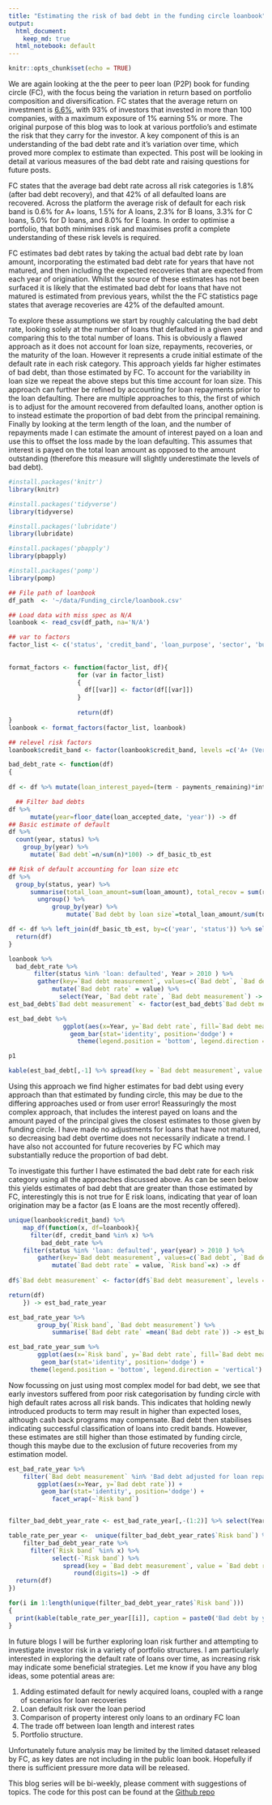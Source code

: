 ```yaml
---
title: "Estimating the risk of bad debt in the funding circle loanbook"
output:
  html_document:
    keep_md: true
  html_notebook: default
---
```



```r
knitr::opts_chunk$set(echo = TRUE)
```

We are again looking at the the peer to peer loan (P2P) book for funding circle (FC), with the focus being the variation in return based on portfolio composition and diversification. FC states that the average return on investment is [6.6%](https://www.fundingcircle.com/uk/statistics/),  with 93% of investors that invested in more than 100 companies, with a maximum exposure of 1% earning 5% or more. The original purpose of this blog was to look at various portfolio's and estimate the risk that they carry for the investor. A key component of this is an understanding of the bad debt rate and it's variation over time, which proved more complex to estimate than expected. This post will be looking in detail at various measures of the bad debt rate and raising questions for future posts.

FC states that the average bad debt rate across all risk categories is 1.8% (after bad debt recovery), and that 42% of all defaulted loans are recovered. Across the platform the average risk of default for each risk band is 0.6% for A+ loans,  1.5%	for A loans, 2.3% for B loans, 3.3% for C loans, 5.0% for D loans, and 8.0% for E loans. In order to optimise a portfolio, that both minimises risk and maximises profit a complete understanding of these risk levels is required.

FC estimates bad debt rates by taking the actual bad debt rate by loan amount, incorporating the estimated bad debt rate for years that have not matured, and then including the expected recoveries that are expected from each year of origination. Whilst the source of these estimates has not been surfaced it is likely that the estimated bad debt for loans that have not matured is estimated from previous years, whilst the the FC statistics page states that average recoveries are 42% of the defaulted amount. 

To explore these assumptions we start by roughly calculating the bad debt rate, looking solely at the number of loans that defaulted in a given year and comparing this to the total number of loans. This is obviously a flawed approach as it does not account for loan size, repayments, recoveries, or the maturity of the loan. However it represents a crude initial estimate of the default rate in each risk category. This approach yields far higher estimates of bad debt, than those estimated by FC. To account for the variability in loan size we repeat the above steps but this time account for loan size. This approach can further be refined by accounting for loan repayments prior to the loan defaulting. There are multiple approaches to this, the first of which is to adjust for the amount recovered from defaulted loans, another option is to instead estimate the proportion of bad debt from the principal remaining. Finally by looking at the term length of the loan, and the number of repayments made I can estimate the amount of interest payed on a loan and use this to offset the loss made by the loan defaulting. This assumes that interest is payed on the total loan amount as opposed to the amount outstanding (therefore this measure will slightly underestimate the levels of bad debt).

```r
#install.packages('knitr')
library(knitr)

#install.packages('tidyverse')
library(tidyverse)

#install.packages('lubridate')
library(lubridate)

#install.packages('pbapply')
library(pbapply)

#install.packages('pomp')
library(pomp)
```

```r
## File path of loanbook 
df_path  <- '~/data/Funding_circle/loanbook.csv'

## Load data with miss spec as N/A
loanbook <- read_csv(df_path, na='N/A')

## var to factors
factor_list <- c('status', 'credit_band', 'loan_purpose', 'sector', 'business_type_name', 'region_name', 'whole_loan', 'repayment_type', 'security_taken')
                 
                 
format_factors <- function(factor_list, df){
                   for (var in factor_list)
                   {
                     df[[var]] <- factor(df[[var]])
                   }
                   
                   return(df)
}
loanbook <- format_factors(factor_list, loanbook)

## relevel risk factors
loanbook$credit_band <- factor(loanbook$credit_band, levels =c('A+ (Very low risk)', 'A (Low risk)', 'B (Below average risk)', 'C (Average risk)', 'D', 'E'))
```

```r
bad_debt_rate <- function(df)
{
  
df <- df %>% mutate(loan_interest_payed=(term - payments_remaining)*interest_rate*loan_amount/(100*12))

  ## Filter bad debts
df %>% 
      mutate(year=floor_date(loan_accepted_date, 'year')) -> df
## Basic estimate of default  
df %>% 
  count(year, status) %>%
    group_by(year) %>% 
      mutate(`Bad debt`=n/sum(n)*100) -> df_basic_tb_est

## Risk of default accounting for loan size etc
df %>%
  group_by(status, year) %>% 
      summarise(total_loan_amount=sum(loan_amount), total_recov = sum(recoveries), total_princ_remaining = sum(principal_remaining), total_interest_payed=sum(loan_interest_payed)) %>%
        ungroup() %>%
            group_by(year) %>% 
                mutate(`Bad debt by loan size`=total_loan_amount/sum(total_loan_amount)*100, `Bad debt adjusted by recoveries` = (total_loan_amount - total_recov)/sum(total_loan_amount)*100, `Bad debt adjusted for principal remaining`= total_princ_remaining/sum(total_loan_amount)*100, `Bad debt adjusted for loan repayment and principal remaining` = (total_princ_remaining - total_interest_payed)/sum(total_loan_amount)*100 ) -> df

df <- df %>% left_join(df_basic_tb_est, by=c('year', 'status')) %>% select(-n, everything()) %>% mutate(Year=year(year))
  return(df)
}
```

```r
loanbook %>% 
  bad_debt_rate %>% 
       filter(status %in% 'loan: defaulted', Year > 2010 ) %>% 
        gather(key=`Bad debt measurement`, values=c(`Bad debt`, `Bad debt by loan size`, `Bad debt adjusted by recoveries`, `Bad debt adjusted for principal remaining`, `Bad debt adjusted for loan repayment and principal remaining`)) %>% 
            mutate(`Bad debt rate` = value) %>%
              select(Year, `Bad debt rate`, `Bad debt measurement`) -> est_bad_debt
est_bad_debt$`Bad debt measurement` <- factor(est_bad_debt$`Bad debt measurement`, levels = c('Bad debt', 'Bad debt by loan size', 'Bad debt adjusted by recoveries', 'Bad debt adjusted for principal remaining', 'Bad debt adjusted for loan repayment and principal remaining'))

est_bad_debt %>% 
               ggplot(aes(x=Year, y=`Bad debt rate`, fill=`Bad debt measurement`)) + 
                 geom_bar(stat='identity', position='dodge') +
                   theme(legend.position = 'bottom', legend.direction = 'vertical') -> p1

p1
```

```r
kable(est_bad_debt[,-1] %>% spread(key = `Bad debt measurement`, value = `Bad debt rate`) %>% round(digits=1), caption = 'Bad debt by year, using a simple proportion of loans, by total loan values, after adjusting for recoveries, after adjusting for the principal remaining, and after adjusting for both the principal remaining, and interest payed')
```


Using this approach we find higher estimates for bad debt using every approach than that estimated by funding circle, this may be due to the differing approaches used or from user error! Reassuringly the most complex approach, that includes the interest payed on loans and the amount payed of the principal gives the closest estimates to those given by funding circle. I have made no adjustments for loans that have not matured, so decreasing bad debt overtime does not necessarily indicate a trend. I have also not accounted for future recoveries by FC which may substantially reduce the proportion of bad debt. 


To investigate this further I have estimated the bad debt rate for each risk category using all the approaches discussed above. As can be seen below this yields estimates of bad debt that are greater than those estimated by FC, interestingly this is not true for E risk loans, indicating that year of loan origination may be a factor (as E loans are the most recently offered).

```r
unique(loanbook$credit_band) %>% 
    map_df(function(x, df=loanbook){
      filter(df, credit_band %in% x) %>% 
         bad_debt_rate %>% 
    filter(status %in% 'loan: defaulted', year(year) > 2010 ) %>% 
        gather(key=`Bad debt measurement`, values=c(`Bad debt`, `Bad debt by loan size`, `Bad debt adjusted by recoveries`, `Bad debt adjusted for principal remaining`, `Bad debt adjusted for loan repayment and principal remaining`)) %>% 
            mutate(`Bad debt rate` = value, `Risk band`=x) -> df
      
df$`Bad debt measurement` <- factor(df$`Bad debt measurement`, levels = c('Bad debt', 'Bad debt by loan size', 'Bad debt adjusted by recoveries', 'Bad debt adjusted for principal remaining', 'Bad debt adjusted for loan repayment and principal remaining'))

return(df)
    }) -> est_bad_rate_year
```

```r
est_bad_rate_year %>% 
        group_by(`Risk band`, `Bad debt measurement`) %>% 
            summarise(`Bad debt rate` =mean(`Bad debt rate`)) -> est_bad_rate_year_sum

est_bad_rate_year_sum %>% 
        ggplot(aes(x=`Risk band`, y=`Bad debt rate`, fill=`Bad debt measurement`)) + 
         geom_bar(stat='identity', position='dodge') +
      theme(legend.position = 'bottom', legend.direction = 'vertical')
```

Now focussing on just using most complex model for bad debt, we see that early investors suffered from poor risk categorisation by funding circle with high default rates across all risk bands. This indicates that holding newly introduced products to term may result in higher than expected loses, although cash back programs may compensate. Bad debt then stabilises indicating successful classification of loans into credit bands. However, these estimates are still higher than those estimated by funding circle, though this maybe due to the exclusion of future recoveries from my estimation model.

```r
est_bad_rate_year %>% 
    filter(`Bad debt measurement` %in% 'Bad debt adjusted for loan repayment and principal remaining') %>% 
        ggplot(aes(x=Year, y=`Bad debt rate`)) + 
         geom_bar(stat='identity', position='dodge') +
            facet_wrap(~`Risk band`) 


filter_bad_debt_year_rate <- est_bad_rate_year[,-(1:2)] %>% select(Year, `Risk band`,  `Bad debt rate`, `Bad debt measurement`) 

table_rate_per_year <-  unique(filter_bad_debt_year_rate$`Risk band`) %>% map(function(x){
    filter_bad_debt_year_rate %>% 
      filter(`Risk band` %in% x) %>% 
            select(-`Risk band`) %>% 
               spread(key = `Bad debt measurement`, value = `Bad debt rate`) %>% 
                  round(digits=1) -> df
  return(df)
})

for(i in 1:length(unique(filter_bad_debt_year_rate$`Risk band`)))
{
  print(kable(table_rate_per_year[[i]], caption = paste0('Bad debt by year for ', unique(filter_bad_debt_year_rate$`Risk band`)[i], ' loans')))
}
```


In future blogs I will be further exploring loan risk further and attempting to investigate investor risk in a variety of portfolio structures. I am particularly interested in exploring the default rate of loans over time, as increasing risk may indicate some beneficial strategies. Let me know if you have any blog ideas, some potential areas are: 

1. Adding estimated default for newly acquired loans, coupled with a range of scenarios for loan recoveries
1. Loan default risk over the loan period
1. Comparison of property interest only loans to an ordinary FC loan
1. The trade off between loan length and interest rates
1. Portfolio structure.

Unfortunately future analysis may be limited by the limited dataset released by FC, as key dates are not including in the public loan book. Hopefully if there is sufficient pressure more data will be released.

This blog series will be bi-weekly, please comment with suggestions of topics. The code for this post can be found at the [Github repo](https://github.com/clapping-bunny/funding_circle)